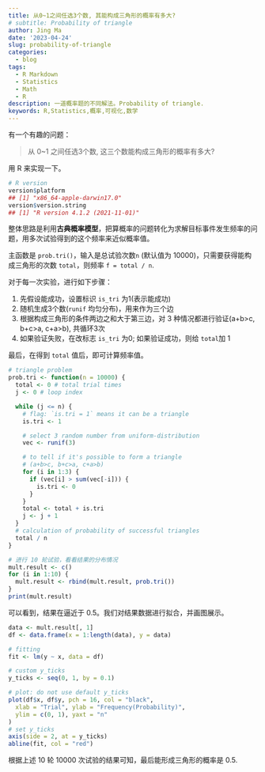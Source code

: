 ```yaml
---
title: 从0~1之间任选3个数, 其能构成三角形的概率有多大?
# subtitle: Probability of triangle
author: Jing Ma
date: '2023-04-24'
slug: probability-of-triangle
categories:
  - blog
tags:
  - R Markdown
  - Statistics
  - Math
  - R
description: 一道概率题的不同解法。Probability of triangle.
keywords: R,Statistics,概率,可视化,数学
---
```


有一个有趣的问题：

> 从 0~1 之间任选3个数, 这三个数能构成三角形的概率有多大?

用 R 来实现一下。

```r
# R version
version$platform
## [1] "x86_64-apple-darwin17.0"
version$version.string
## [1] "R version 4.1.2 (2021-11-01)"
```

整体思路是利用**古典概率模型**，把算概率的问题转化为求解目标事件发生频率的问题，用多次试验得到的这个频率来近似概率值。

主函数是 `prob.tri()`，输入是总试验次数`n` (默认值为 10000)，只需要获得能构成三角形的次数 `total`，则频率 `f = total / n`.

对于每一次实验，进行如下步骤：

1. 先假设能成功，设置标识 `is_tri` 为1(表示能成功)
2. 随机生成3个数(`runif` 均匀分布)，用来作为三个边
3. 根据构成三角形的条件两边之和大于第三边，对 3 种情况都进行验证(a+b>c, b+c>a, c+a>b), 共循环3次
4. 如果验证失败，在改标志 `is_tri` 为0; 如果验证成功，则给 `total`加 1

最后，在得到 `total` 值后，即可计算频率值。

```r
# triangle problem
prob.tri <- function(n = 10000) {
  total <- 0 # total trial times
  j <- 0 # loop index

  while (j <= n) {
    # flag: `is.tri = 1` means it can be a triangle
    is.tri <- 1

    # select 3 random number from uniform-distribution
    vec <- runif(3)

    # to tell if it's possible to form a triangle
    # (a+b>c, b+c>a, c+a>b)
    for (i in 1:3) {
      if (vec[i] > sum(vec[-i])) {
        is.tri <- 0
      }
    }
    total <- total + is.tri
    j <- j + 1
  }
  # calculation of probability of successful triangles
  total / n
}

# 进行 10 轮试验，看看结果的分布情况
mult.result <- c()
for (i in 1:10) {
  mult.result <- rbind(mult.result, prob.tri())
}
print(mult.result)
```

可以看到，结果在逼近于 0.5。我们对结果数据进行拟合，并画图展示。

```r
data <- mult.result[, 1]
df <- data.frame(x = 1:length(data), y = data)

# fitting
fit <- lm(y ~ x, data = df)

# custom y_ticks
y_ticks <- seq(0, 1, by = 0.1)

# plot: do not use default y_ticks
plot(df$x, df$y, pch = 16, col = "black",
  xlab = "Trial", ylab = "Frequency(Probability)",
  ylim = c(0, 1), yaxt = "n"
)
# set y_ticks
axis(side = 2, at = y_ticks)
abline(fit, col = "red")
```

根据上述 10 轮 10000 次试验的结果可知，最后能形成三角形的概率是 0.5.
